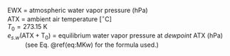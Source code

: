 
<p class=box>
EWX = atmospheric water vapor pressure (hPa)  
ATX = ambient air temperature [$^{\circ}\mathrm{C}$]  
$T_{0}=273.15$ K  
$e_{s.w}(\mathrm{ATX+T_{0}})$ = equilibrium water vapor pressure
at *dewpoint* ATX (hPa)  
\ \ \ \ \ \ \ \ \ \ (see Eq.\ \@ref(eq:MKw) for the formula
used.)  
</p><p class=box2>  
\begin{equation}
\mathrm{\{RHUM\}}=100\%\,\times\,\frac{\mathrm{\{EWX\}}}{e_{s,w}(\mathrm{\{ATX\}+T_{0}})}
(\#eq:RHUM)
\end{equation}
</p>
